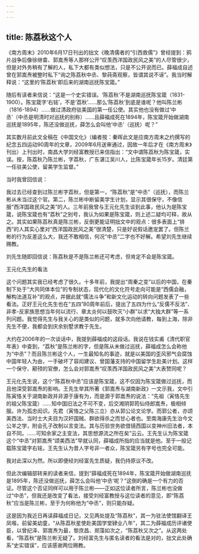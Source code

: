 ```yaml
---
---
---
```

title: 陈荔秋这个人
---



《南方周末》2010年6月17日刊出的拙文《晚清儒者的“引西救儒”》曾经提到：鸦片战争后像徐继畬、郭嵩焘等人那样公开“叹羡西洋国政民风之美”的人尽管很少，但是对外务稍有了解的人，私下大都有类似想法，只是不公开说而已。薛福成自述曾在郭嵩焘被整时私下“询之陈荔秋中丞、黎莼斋观察，皆谓其说不诬”。我当时解释说：“这里的‘陈荔秋’即后来的湖南巡抚陈宝箴。”

随后有读者来信说：“这是一个史实错误。‘陈荔秋’不是湖南巡抚陈宝箴（1831-1900）。陈宝箴字‘右铭’，不是‘荔秋’……那么‘陈荔秋’到底是谁呢？他叫陈兰彬（1816-1894）……做过清政府驻美国的第一任公使。其实他也没有做过‘中丞’（中丞是明清时对巡抚的别称）……且薛福成死在1894年，陈宝箴开始做湖南巡抚是1895年，陈还没做巡抚，薛怎么会叫他‘中丞’（巡抚）呢？”

其实数月前此文全稿在《中国文化》（编者按：秦晖此文是应南方周末之约撰写的纪念五四运动90周年的文章，2009年6月送审通过，因故一年后才在《南方周末》刊出）上刊出时，南昌大学刘经富教授已来信指出：“文中谓陈荔秋为陈宝箴，实误。按，陈荔秋乃陈兰彬，字荔秋，广东湛江吴川人，比陈宝箴年长15岁。清廷第一任驻美公使，留美学生监督。”

当时我曾回信说：

我过去已经查到过陈兰彬字荔秋，但是第一，“陈荔秋”是“中丞”（巡抚），而陈兰彬从未当过这个官。第二，陈兰彬中断留美学生计划，显示其很保守，不像信服“西洋国政民风之美”的人。三年前我曾与王元化先生谈到此事，他认为是陈宝箴，说陈宝箴也有“荔秋”之别号，我认为如果是陈宝箴，则上述二疑均可释，故从之。其实如果陈荔秋真是陈兰彬，反倒更能证明拙文中的观点：很多表面上“排西”的人其实心里对“西洋国政民风之美”很清楚，只是好说假话邀宠罢了。但陈兰彬的行为反差这么大，我还不敢相信，何况“中丞”二字也不好解。希望刘先生继续赐教。

刘先生随即回信说：陈荔秋是不是陈兰彬还可考虑，但肯定不会是陈宝箴。

王元化先生的看法

这个问题其实我已经考虑了很久。十多年前，我提出“周秦之变”以后的中国，在秦制下处于“大共同体本位”的专制状态，现代化的文化符号走向可能是“西儒会融，解构法道互补”的观点，并据此就“儒法斗争”和新文化运动的转向问题发表了一些看法。正好王元化先生也在“五四”80周年前后，提出了五四为什么“反儒不反法”、非孝-反家族思想当年何以流行、章太炎何以鼓吹灭“小群”以求“大独大群”等一系列问题。我觉得先生与我关心的是类似的问题，就多次向他请教，每到上海，除非先生不便，我都会到庆余别墅求教于先生。

大约在2006年的一次谈话中，我提到薛福成的这段话。我说在钱实甫《清代职官年表》中查到，“荔秋”是陈兰彬的字，但是陈从未做过巡抚，薛福成怎么会称他为“中丞”？而且陈兰彬这个人，一生最知名的事迹，就是以美国的歪风邪气会腐蚀中国年轻人为由，一手破坏了容闳建议、曾国藩支持的中国留学生赴美计划。这样一个保守、颟顸的官僚，怎么会对郭嵩焘“叹羡西洋国政民风之美”大表赞同呢？

王元化先生说，这个“陈荔秋中丞”应该是陈宝箴，这不仅因为陈宝箴做过巡抚，而且他深受郭嵩焘的影响。王先生举其所著《郭嵩焘与湖南新政》一文示我，文中引陈寅恪关于湖南新政并非源于康有为，而是源于郭嵩焘的说法：“先祖（寅恪先生的祖父陈宝箴）……知中国旧法之不可不变，后交湘阴郭筠仙侍郎嵩焘，极相倾服。许为孤忠闳识。先君（寅恪之父陈三立）亦从郭公论文论学。而郭公者，亦颂美西法、当时士大夫目为汉奸国贼、群欲得杀之而甘心者也。至南海康先生治今文公羊之学，附会孔子改制以言变法。其与历验世务欲借镜西国以变神州旧法者，本自不同。……可知余家之主变法，其思想源流之所在矣”云云。王先生认为陈宝箴这个“中丞”对郭嵩焘“颂美西法”早就认同，薛福成所指的应当就是他。至于一般记载陈宝箴字右铭，王先生认为昔人字号非一者众，陈宝箴另有字号也完全可能。

我对此深以为然。所以即便经刘经富先生质疑，我仍持原议不改。

但此次编辑部转来的读者来信，提到“薛福成死在1894年，陈宝箴开始做湖南巡抚是1895年，陈还没做巡抚，薛怎么会叫他‘中丞’呢？”这倒的确是一个有力的否证。尽管这个否证同样可以用于陈兰彬——正如这位读者所言，陈兰彬也没做过“中丞”，但我还是改变了看法，接受刘经富教授与这位读者的意见，即“陈荔秋”应当是陈兰彬，至于为何称他为“中丞”，则只能存疑。

这是因为我近日再读薛福成日记，又见两处提及“陈荔秋”，其一为驻法使馆翻译王凤喈，前留美幼童，“从陈荔秋星使赴美国学堂肄业八年”，其二为薛福成历评诸使臣，以曾纪泽、郭嵩焘为最，黎庶昌、郑藻如次之，“陈荔秋又次之”。从这两处看，“陈荔秋”是陈兰彬无疑了。刘经富先生与匿名读者的看法是对的，拙文此处确系“史实错误”，应该感谢两位赐教。